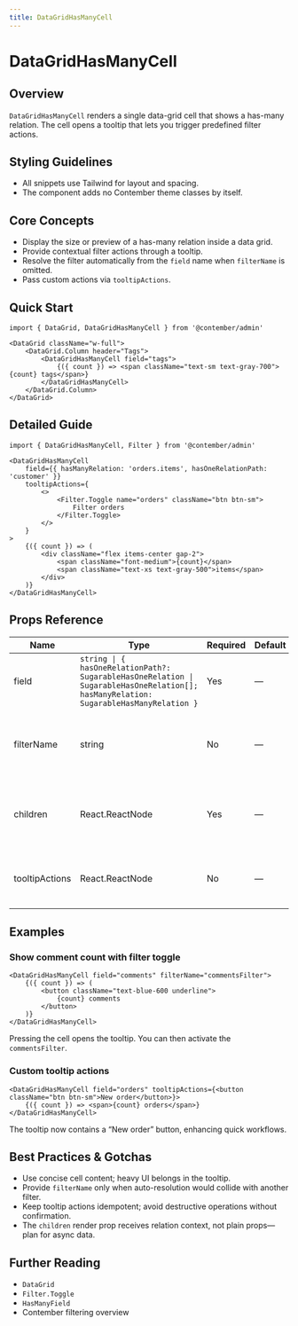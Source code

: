 ```yaml
---
title: DataGridHasManyCell
---
```


<!-- Edited by human: false -->
<!-- Examples count: 0 -->
<!-- Source examples: 0 -->
<!-- Playground examples: 0 -->
<!-- External examples: 0 -->
<!-- Import examples: 0 -->

# DataGridHasManyCell

## Overview
`DataGridHasManyCell` renders a single data-grid cell that shows a has-many relation.
The cell opens a tooltip that lets you trigger predefined filter actions.

## Styling Guidelines
* All snippets use Tailwind for layout and spacing.
* The component adds no Contember theme classes by itself.

## Core Concepts
* Display the size or preview of a has-many relation inside a data grid.
* Provide contextual filter actions through a tooltip.
* Resolve the filter automatically from the `field` name when `filterName` is omitted.
* Pass custom actions via `tooltipActions`.

## Quick Start
```tsx
import { DataGrid, DataGridHasManyCell } from '@contember/admin'

<DataGrid className="w-full">
	<DataGrid.Column header="Tags">
		<DataGridHasManyCell field="tags">
			{({ count }) => <span className="text-sm text-gray-700">{count} tags</span>}
		</DataGridHasManyCell>
	</DataGrid.Column>
</DataGrid>
```

## Detailed Guide
```tsx
import { DataGridHasManyCell, Filter } from '@contember/admin'

<DataGridHasManyCell
	field={{ hasManyRelation: 'orders.items', hasOneRelationPath: 'customer' }}
	tooltipActions={
		<>
			<Filter.Toggle name="orders" className="btn btn-sm">
				Filter orders
			</Filter.Toggle>
		</>
	}
>
	{({ count }) => (
		<div className="flex items-center gap-2">
			<span className="font-medium">{count}</span>
			<span className="text-xs text-gray-500">items</span>
		</div>
	)}
</DataGridHasManyCell>
```

## Props Reference
| Name | Type | Required | Default | Description |
|------|------|----------|---------|-------------|
| field | `string \| { hasOneRelationPath?: SugarableHasOneRelation \| SugarableHasOneRelation[]; hasManyRelation: SugarableHasManyRelation }` | Yes | — | Has-many field to display. |
| filterName | string | No | — | Filter identifier. Resolved from `field` when omitted. |
| children | React.ReactNode | Yes | — | Render prop in the context of the has-many relation. |
| tooltipActions | React.ReactNode | No | — | Custom content rendered inside the tooltip. |

## Examples
### Show comment count with filter toggle
```tsx
<DataGridHasManyCell field="comments" filterName="commentsFilter">
	{({ count }) => (
		<button className="text-blue-600 underline">
			{count} comments
		</button>
	)}
</DataGridHasManyCell>
```
Pressing the cell opens the tooltip. You can then activate the `commentsFilter`.

### Custom tooltip actions
```tsx
<DataGridHasManyCell field="orders" tooltipActions={<button className="btn btn-sm">New order</button>}>
	{({ count }) => <span>{count} orders</span>}
</DataGridHasManyCell>
```
The tooltip now contains a “New order” button, enhancing quick workflows.

## Best Practices & Gotchas
* Use concise cell content; heavy UI belongs in the tooltip.
* Provide `filterName` only when auto-resolution would collide with another filter.
* Keep tooltip actions idempotent; avoid destructive operations without confirmation.
* The `children` render prop receives relation context, not plain props—plan for async data.

## Further Reading
* `DataGrid`
* `Filter.Toggle`
* `HasManyField`
* Contember filtering overview

<!-- End of Generated Documentation -->
